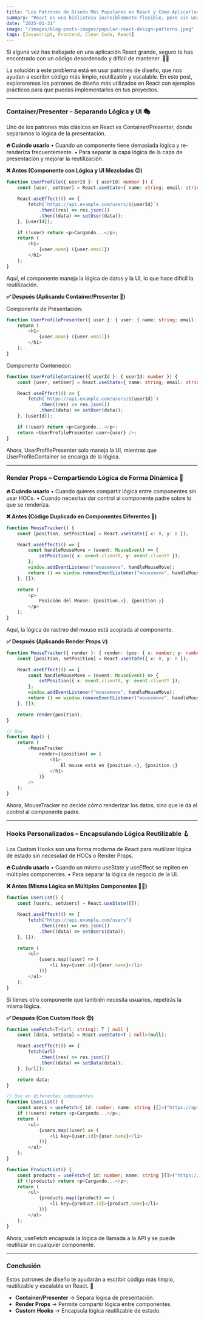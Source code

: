 ```yaml
---
title: "Los Patrones de Diseño Más Populares en React y Cómo Aplicarlos"
summary: "React es una biblioteca increíblemente flexible, pero sin una buena estructura, nuestras aplicaciones pueden volverse difíciles de mantener. En este post, exploramos los patrones de diseño más populares en React, desde Container/Presenter, Render Props, hasta Hooks personalizados, con ejemplos prácticos para que puedas aplicarlos en tus proyectos y hacerlos más escalables y eficientes."
date: "2025-01-31"
image: "/images/blog-posts-images/popular-react-design-patterns.jpeg"
tags: [Javascript, Frontend, Clean Code, React]
---
```


Si alguna vez has trabajado en una aplicación React grande, seguro te has encontrado con un código desordenado y difícil de mantener. 😵‍💫

La solución a este problema está en usar patrones de diseño, que nos ayudan a escribir código más limpio, reutilizable y escalable. En este post, exploraremos los patrones de diseño más utilizados en React con ejemplos prácticos para que puedas implementarlos en tus proyectos.

---

### **Container/Presenter – Separando Lógica y UI 🎭**

Uno de los patrones más clásicos en React es Container/Presenter, donde separamos la lógica de la presentación.

**🔥 Cuándo usarlo**
• Cuando un componente tiene demasiada lógica y re-renderiza frecuentemente.
• Para separar la capa lógica de la capa de presentación y mejorar la reutilización.

**❌ Antes (Componente con Lógica y UI Mezcladas 😖)**

```typescript
function UserProfile({ userId }: { userId: number }) {
	const [user, setUser] = React.useState<{ name: string; email: string } | null>(null);

	React.useEffect(() => {
		fetch(`https://api.example.com/users/${userId}`)
			.then((res) => res.json())
			.then((data) => setUser(data));
	}, [userId]);

	if (!user) return <p>Cargando...</p>;
	return (
		<h1>
			{user.name} ({user.email})
		</h1>
	);
}
```

Aquí, el componente maneja la lógica de datos y la UI, lo que hace difícil la reutilización.

**✅ Después (Aplicando Container/Presenter 🤩)**

Componente de Presentación:

```typescript
function UserProfilePresenter({ user }: { user: { name: string; email: string } }) {
	return (
		<h1>
			{user.name} ({user.email})
		</h1>
	);
}
```

Componente Contenedor:

```typescript
function UserProfileContainer({ userId }: { userId: number }) {
	const [user, setUser] = React.useState<{ name: string; email: string } | null>(null);

	React.useEffect(() => {
		fetch(`https://api.example.com/users/${userId}`)
			.then((res) => res.json())
			.then((data) => setUser(data));
	}, [userId]);

	if (!user) return <p>Cargando...</p>;
	return <UserProfilePresenter user={user} />;
}
```

Ahora, UserProfilePresenter solo maneja la UI, mientras que UserProfileContainer se encarga de la lógica.

---

### **Render Props – Compartiendo Lógica de Forma Dinámica 🔄**

**🔥 Cuándo usarlo**
• Cuando quieres compartir lógica entre componentes sin usar HOCs.
• Cuando necesitas dar control al componente padre sobre lo que se renderiza.

**❌ Antes (Código Duplicado en Componentes Diferentes 🤯)**

```typescript
function MouseTracker() {
	const [position, setPosition] = React.useState({ x: 0, y: 0 });

	React.useEffect(() => {
		const handleMouseMove = (event: MouseEvent) => {
			setPosition({ x: event.clientX, y: event.clientY });
		};
		window.addEventListener("mousemove", handleMouseMove);
		return () => window.removeEventListener("mousemove", handleMouseMove);
	}, []);

	return (
		<p>
			Posición del Mouse: {position.x}, {position.y}
		</p>
	);
}
```

Aquí, la lógica de rastreo del mouse está acoplada al componente.

**✅ Después (Aplicando Render Props 💡)**

```typescript
function MouseTracker({ render }: { render: (pos: { x: number; y: number }) => JSX.Element }) {
	const [position, setPosition] = React.useState({ x: 0, y: 0 });

	React.useEffect(() => {
		const handleMouseMove = (event: MouseEvent) => {
			setPosition({ x: event.clientX, y: event.clientY });
		};
		window.addEventListener("mousemove", handleMouseMove);
		return () => window.removeEventListener("mousemove", handleMouseMove);
	}, []);

	return render(position);
}

// Uso
function App() {
	return (
		<MouseTracker
			render={(position) => (
				<h1>
					El mouse está en {position.x}, {position.y}
				</h1>
			)}
		/>
	);
}
```

Ahora, MouseTracker no decide cómo renderizar los datos, sino que le da el control al componente padre.

---

### **Hooks Personalizados – Encapsulando Lógica Reutilizable 🪝**

Los Custom Hooks son una forma moderna de React para reutilizar lógica de estado sin necesidad de HOCs o Render Props.

**🔥 Cuándo usarlo**
• Cuando un mismo useState y useEffect se repiten en múltiples componentes.
• Para separar la lógica de negocio de la UI.

**❌ Antes (Misma Lógica en Múltiples Componentes 🤦‍♂️)**

```typescript
function UserList() {
	const [users, setUsers] = React.useState([]);

	React.useEffect(() => {
		fetch("https://api.example.com/users")
			.then((res) => res.json())
			.then((data) => setUsers(data));
	}, []);

	return (
		<ul>
			{users.map((user) => (
				<li key={user.id}>{user.name}</li>
			))}
		</ul>
	);
}
```

Si tienes otro componente que también necesita usuarios, repetirás la misma lógica.

**✅ Después (Con Custom Hook 😍)**

```typescript
function useFetch<T>(url: string): T | null {
	const [data, setData] = React.useState<T | null>(null);

	React.useEffect(() => {
		fetch(url)
			.then((res) => res.json())
			.then((data) => setData(data));
	}, [url]);

	return data;
}

// Uso en diferentes componentes
function UserList() {
	const users = useFetch<{ id: number; name: string }[]>("https://api.example.com/users");
	if (!users) return <p>Cargando...</p>;
	return (
		<ul>
			{users.map((user) => (
				<li key={user.id}>{user.name}</li>
			))}
		</ul>
	);
}

function ProductList() {
	const products = useFetch<{ id: number; name: string }[]>("https://api.example.com/products");
	if (!products) return <p>Cargando...</p>;
	return (
		<ul>
			{products.map((product) => (
				<li key={product.id}>{product.name}</li>
			))}
		</ul>
	);
}
```

Ahora, useFetch encapsula la lógica de llamada a la API y se puede reutilizar en cualquier componente.

---

### **Conclusión**

Estos patrones de diseño te ayudarán a escribir código más limpio, reutilizable y escalable en React. 🚀

- **Container/Presenter** → Separa lógica de presentación.
- **Render Props** → Permite compartir lógica entre componentes.
- **Custom Hooks** → Encapsula lógica reutilizable de estado.
